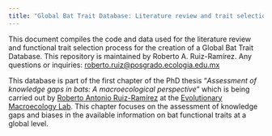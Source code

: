 ```yaml
---
title: "Global Bat Trait Database: Literature review and trait selection process"
---
```



This document compiles the code and data used for the literature review and functional trait selection process for the creation of a Global Bat Trait Database. This repository is maintained by Roberto A. Ruiz-Ramírez. Any questions or inquiries: [roberto.ruiz\@posgrado.ecologia.edu.mx](mailto:roberto.ruiz@posgrado.ecologia.edu.mx)

This database is part of the first chapter of the PhD thesis "*Assessment of knowledge gaps in bats: A macroecological perspective*" which is being carried out by [Roberto Antonio Ruiz-Ramírez](https://maevolab.mx/authors/roberto/) at the [Evolutionary Macroecology Lab](https://maevolab.mx/). This chapter focuses on the assessment of knowledge gaps and biases in the available information on bat functional traits at a global level.


